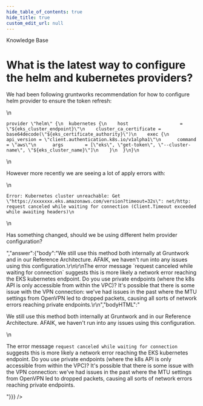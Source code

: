 ```yaml
---
hide_table_of_contents: true
hide_title: true
custom_edit_url: null
---
```



<CenterLayout>
<span class="title">Knowledge Base</span>
<h1>What is the latest way to configure the helm and kubernetes providers?</h1>
<GitHub json={{"id":"D_kwDOF8slf84APSW-","number":352,"author":{"login":"yorinasub17"},"title":"What is the latest way to configure the helm and kubernetes providers?","body":"We had been following gruntworks recommendation for how to configure helm provider to ensure the token refresh:\r\n\r\n```\r\nprovider \"helm\" {\r\n  kubernetes {\r\n    host                   = \"${eks_cluster_endpoint}\"\r\n    cluster_ca_certificate = base64decode(\"${eks_certificate_authority}\")\r\n    exec {\r\n      api_version = \"client.authentication.k8s.io/v1alpha1\"\r\n      command     = \"aws\"\r\n      args        = [\"eks\", \"get-token\", \"--cluster-name\", \"${eks_cluster_name}\"]\r\n    }\r\n  }\r\n}\r\n```\r\n\r\nHowever more recently we are seeing a lot of apply errors with:\r\n\r\n```\r\nError: Kubernetes cluster unreachable: Get \"https://xxxxxxx.eks.amazonaws.com/version?timeout=32s\": net/http: request canceled while waiting for connection (Client.Timeout exceeded while awaiting headers)\r\n```\r\n\r\nHas something changed, should we be using different helm provider configuration?","bodyHTML":"<p dir=\"auto\">We had been following gruntworks recommendation for how to configure helm provider to ensure the token refresh:</p>\n<div class=\"snippet-clipboard-content notranslate position-relative overflow-auto\" data-snippet-clipboard-copy-content=\"provider &quot;helm&quot; {\n  kubernetes {\n    host                   = &quot;${eks_cluster_endpoint}&quot;\n    cluster_ca_certificate = base64decode(&quot;${eks_certificate_authority}&quot;)\n    exec {\n      api_version = &quot;client.authentication.k8s.io/v1alpha1&quot;\n      command     = &quot;aws&quot;\n      args        = [&quot;eks&quot;, &quot;get-token&quot;, &quot;--cluster-name&quot;, &quot;${eks_cluster_name}&quot;]\n    }\n  }\n}\"><pre class=\"notranslate\"><code>provider \"helm\" {\n  kubernetes {\n    host                   = \"${eks_cluster_endpoint}\"\n    cluster_ca_certificate = base64decode(\"${eks_certificate_authority}\")\n    exec {\n      api_version = \"client.authentication.k8s.io/v1alpha1\"\n      command     = \"aws\"\n      args        = [\"eks\", \"get-token\", \"--cluster-name\", \"${eks_cluster_name}\"]\n    }\n  }\n}\n</code></pre></div>\n<p dir=\"auto\">However more recently we are seeing a lot of apply errors with:</p>\n<div class=\"snippet-clipboard-content notranslate position-relative overflow-auto\" data-snippet-clipboard-copy-content=\"Error: Kubernetes cluster unreachable: Get &quot;https://xxxxxxx.eks.amazonaws.com/version?timeout=32s&quot;: net/http: request canceled while waiting for connection (Client.Timeout exceeded while awaiting headers)\"><pre class=\"notranslate\"><code>Error: Kubernetes cluster unreachable: Get \"https://xxxxxxx.eks.amazonaws.com/version?timeout=32s\": net/http: request canceled while waiting for connection (Client.Timeout exceeded while awaiting headers)\n</code></pre></div>\n<p dir=\"auto\">Has something changed, should we be using different helm provider configuration?</p>","answer":{"body":"We still use this method both internally at Gruntwork and in our Reference Architecture. AFAIK, we haven't run into any issues using this configuration.\r\n\r\nThe error message `request canceled while waiting for connection` suggests this is more likely a network error reaching the EKS kubernetes endpoint. Do you use private endpoints (where the k8s API is only accessible from within the VPC)? It's possible that there is some issue with the VPN connection: we've had issues in the past where the MTU settings from OpenVPN led to dropped packets, causing all sorts of network errors reaching private endpoints.\r\n","bodyHTML":"<p dir=\"auto\">We still use this method both internally at Gruntwork and in our Reference Architecture. AFAIK, we haven't run into any issues using this configuration.</p>\n<p dir=\"auto\">The error message <code class=\"notranslate\">request canceled while waiting for connection</code> suggests this is more likely a network error reaching the EKS kubernetes endpoint. Do you use private endpoints (where the k8s API is only accessible from within the VPC)? It's possible that there is some issue with the VPN connection: we've had issues in the past where the MTU settings from OpenVPN led to dropped packets, causing all sorts of network errors reaching private endpoints.</p>"}}} />

</CenterLayout>
  

<!-- ##DOCS-SOURCER-START
{
  "sourcePlugin": "github-discussions",
  "hash": "a03d697d08024fcc46ac00fb80635eb7"
}
##DOCS-SOURCER-END -->
